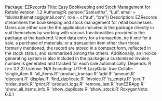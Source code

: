 Package: EZRecords
Title: Easy Bookkeeping and Stock Management for Retails
Version: 1.2
Authors@R: person("Samantha", "Lui", email = "sluimathematics@gmail.com", role = c("aut", "cre"))
Description: EZRecords streamlines the bookkeeping and stock management for retail businesses. Users
                can either use the the application included in the package directly or suit themselves 
                by working with various functionalities provided in the package at the backend. Upon 
                data entry for a transaction, be it one for a sale, a purchase of materials, or a transaction 
                item other than those formerly mentioned, the record are stored in a compact form, reflected 
                in the stock status, and summarised among the others. Additionally, an invoice generating 
                system is also included in the package: a customized invoice number is generated and tracked 
                for each sale automatically.
Depends: R (>= 3.3.2)
License: N/A
Encoding: UTF-8
LazyData: true
Collate: 
    'single_item.R'
    'all_items.R'
    'product_transac.R'
    'add.R'
    'amount.R'
    'discount.R'
    'display.R'
    'find_duplicate.R'
    'invoice.R'
    'is_empty.R'
    'join.R'
    'order_track.R'
    'print.R'
    'product_logs.R'
    'remove_last.R'
    'runEZRApp.R'
    'show_all_items_info.R'
    'show_duplicate.R'
    'show_stock.R'
RoxygenNote: 6.0.1
